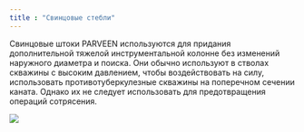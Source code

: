 ```yaml
---
title : "Свинцовые стебли"
---
```

Свинцовые штоки PARVEEN используются для придания дополнительной тяжелой инструментальной колонне без изменений наружного диаметра и поиска. Они обычно используют в стволах скважины с высоким давлением, чтобы воздействовать на силу, использовать противотуберкулезные скважины на поперечном сечении каната. Однако их не следует использовать для предотвращения операций сотрясения.

<img src="./lead-filled-stems.png" />


